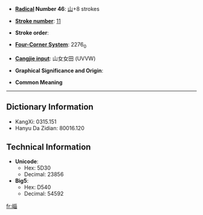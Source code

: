 * '''[[Wiktionary:Chinese radical index| Radical]] Number 46''': [[Wiktionary:Chinese radical index 山|山]]+8 strokes

* '''[[Wiktionary:Chinese total strokes index|Stroke number]]''': [[Wiktionary:Chinese total strokes index 11|11]]

* '''Stroke order''': 

* '''[[Wiktionary:Chinese four corner index|Four-Corner System]]''': 2276<sub>0</sub>

* '''[[Wiktionary:Chinese Cangjie index|Cangjie input]]''': 山女女田 (UVVW)

* '''Graphical Significance and Origin''': 

* '''Common Meaning'''

----

== Dictionary Information ==

* KangXi: 0315.151
* Hanyu Da Zidian: 80016.120

== Technical Information ==

* '''Unicode''':
** Hex: 5D30
** Decimal: 23856
* '''Big5''':
** Hex: D540
** Decimal: 54592

[[fr:崰]]